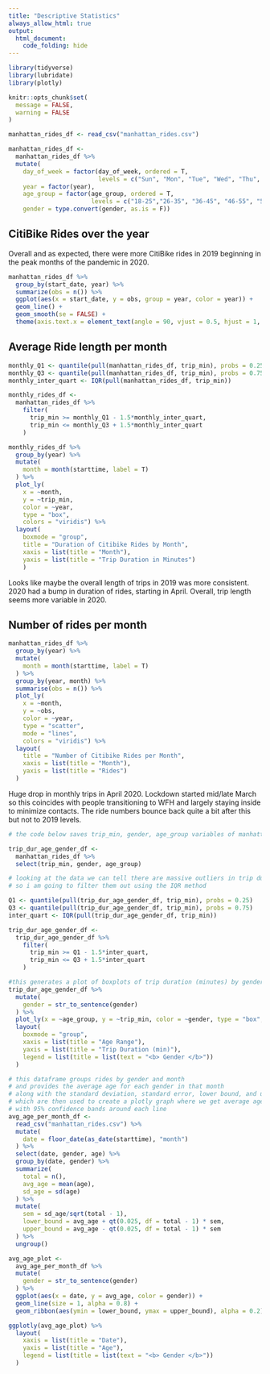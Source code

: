 ```yaml
---
title: "Descriptive Statistics"
always_allow_html: true
output:
  html_document:
    code_folding: hide
---
```


```r
library(tidyverse)
library(lubridate)
library(plotly)

knitr::opts_chunk$set(
  message = FALSE, 
  warning = FALSE
)
```

```r
manhattan_rides_df <- read_csv("manhattan_rides.csv")

manhattan_rides_df <-
  manhattan_rides_df %>% 
  mutate(
    day_of_week = factor(day_of_week, ordered = T, 
                         levels = c("Sun", "Mon", "Tue", "Wed", "Thu", "Fri", "Sat")), 
    year = factor(year), 
    age_group = factor(age_group, ordered = T,
                       levels = c("18-25","26-35", "36-45", "46-55", "56-65", "66-85")), 
    gender = type.convert(gender, as.is = F))
```

## CitiBike Rides over the year 

Overall and as expected, there were more CitiBike rides in 2019 beginning in the peak months of the pandemic in 2020. 

```r
manhattan_rides_df %>% 
  group_by(start_date, year) %>% 
  summarize(obs = n()) %>% 
  ggplot(aes(x = start_date, y = obs, group = year, color = year)) +
  geom_line() + 
  geom_smooth(se = FALSE) +
  theme(axis.text.x = element_text(angle = 90, vjust = 0.5, hjust = 1, color = rep(c("black", rep("transparent", each = 10)), 365)))
```

## Average Ride length per month

```r
monthly_Q1 <- quantile(pull(manhattan_rides_df, trip_min), probs = 0.25)
monthly_Q3 <- quantile(pull(manhattan_rides_df, trip_min), probs = 0.75)
monthly_inter_quart <- IQR(pull(manhattan_rides_df, trip_min))

monthly_rides_df <-
  manhattan_rides_df %>% 
    filter(
      trip_min >= monthly_Q1 - 1.5*monthly_inter_quart, 
      trip_min <= monthly_Q3 + 1.5*monthly_inter_quart
    )

monthly_rides_df %>% 
  group_by(year) %>% 
  mutate(
    month = month(starttime, label = T)
  ) %>% 
  plot_ly(
    x = ~month, 
    y = ~trip_min,
    color = ~year,
    type = "box",
    colors = "viridis") %>% 
  layout(
    boxmode = "group",
    title = "Duration of Citibike Rides by Month",
    xaxis = list(title = "Month"),
    yaxis = list(title = "Trip Duration in Minutes")
    )
```

Looks like maybe the overall length of trips in 2019 was more consistent. 2020 had a bump in duration of rides, starting in April. Overall, trip length seems more variable in 2020.

## Number of rides per month 

```r
manhattan_rides_df %>% 
  group_by(year) %>% 
  mutate(
    month = month(starttime, label = T)
  ) %>% 
  group_by(year, month) %>% 
  summarise(obs = n()) %>% 
  plot_ly(
    x = ~month, 
    y = ~obs, 
    color = ~year,
    type = "scatter",
    mode = "lines",
    colors = "viridis") %>%  
  layout(
    title = "Number of Citibike Rides per Month",
    xaxis = list(title = "Month"),
    yaxis = list(title = "Rides")
  )
```

Huge drop in monthly trips in April 2020. Lockdown started mid/late March so this coincides with people transitioning to WFH and largely staying inside to minimize contacts. The ride numbers bounce back quite a bit after this but not to 2019 levels.

```r
# the code below saves trip_min, gender, age_group variables of manhattan_rides_df

trip_dur_age_gender_df <-
  manhattan_rides_df %>% 
  select(trip_min, gender, age_group) 
```

```r
# looking at the data we can tell there are massive outliers in trip duration
# so i am going to filter them out using the IQR method

Q1 <- quantile(pull(trip_dur_age_gender_df, trip_min), probs = 0.25)
Q3 <- quantile(pull(trip_dur_age_gender_df, trip_min), probs = 0.75)
inter_quart <- IQR(pull(trip_dur_age_gender_df, trip_min))

trip_dur_age_gender_df <-
  trip_dur_age_gender_df %>% 
    filter(
      trip_min >= Q1 - 1.5*inter_quart, 
      trip_min <= Q3 + 1.5*inter_quart
    )
```

```r
#this generates a plot of boxplots of trip duration (minutes) by gender and age_group
trip_dur_age_gender_df %>% 
  mutate(
    gender = str_to_sentence(gender)
  ) %>% 
  plot_ly(x = ~age_group, y = ~trip_min, color = ~gender, type = "box", colors = "viridis") %>%  
  layout(
    boxmode = "group",
    xaxis = list(title = "Age Range"), 
    yaxis = list(title = "Trip Duration (min)"), 
    legend = list(title = list(text = "<b> Gender </b>"))
  )
```

```r
# this dataframe groups rides by gender and month
# and provides the average age for each gender in that month
# along with the standard deviation, standard error, lower bound, and upper bound
# which are then used to create a plotly graph where we get average age per month for each gender
# with 95% confidence bands around each line
avg_age_per_month_df <-
  read_csv("manhattan_rides.csv") %>% 
  mutate(
    date = floor_date(as_date(starttime), "month")
  ) %>% 
  select(date, gender, age) %>% 
  group_by(date, gender) %>% 
  summarize(
    total = n(),
    avg_age = mean(age),
    sd_age = sd(age)
  ) %>% 
  mutate(
    sem = sd_age/sqrt(total - 1), 
    lower_bound = avg_age + qt(0.025, df = total - 1) * sem, 
    upper_bound = avg_age - qt(0.025, df = total - 1) * sem
  ) %>% 
  ungroup()

avg_age_plot <-
  avg_age_per_month_df %>% 
  mutate(
    gender = str_to_sentence(gender)
  ) %>% 
  ggplot(aes(x = date, y = avg_age, color = gender)) +
  geom_line(size = 1, alpha = 0.8) +
  geom_ribbon(aes(ymin = lower_bound, ymax = upper_bound), alpha = 0.2)

ggplotly(avg_age_plot) %>% 
  layout(
    xaxis = list(title = "Date"), 
    yaxis = list(title = "Age"), 
    legend = list(title = list(text = "<b> Gender </b>"))
  )
```

